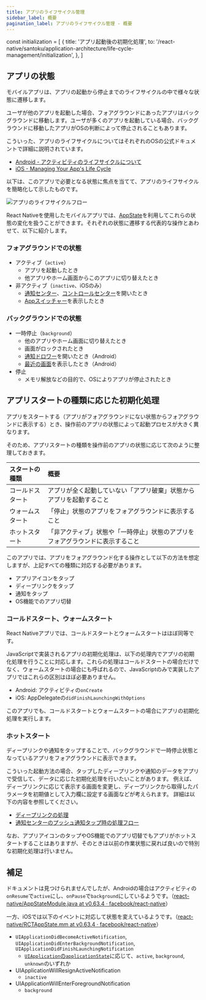 ```yaml
---
title: アプリのライフサイクル管理
sidebar_label: 概要
pagination_label: アプリのライフサイクル管理 - 概要
---
```


<!-- textlint-disable ja-technical-writing/sentence-length,ja-technical-writing/max-comma,ja-spacing/ja-no-space-around-parentheses,jtf-style/3.3.かっこ類と隣接する文字の間のスペースの有無,ja-technical-writing/ja-no-mixed-period,ja-technical-writing/no-unmatched-pair -->

const initialization = [
  {
    title: 'アプリ起動後の初期化処理',
    to: '/react-native/santoku/application-architecture/life-cycle-management/initialization',
  },
]

<!-- textlint-enable ja-technical-writing/sentence-length,ja-technical-writing/max-comma,ja-spacing/ja-no-space-around-parentheses,jtf-style/3.3.かっこ類と隣接する文字の間のスペースの有無,ja-technical-writing/ja-no-mixed-period,ja-technical-writing/no-unmatched-pair -->

## アプリの状態

モバイルアプリは、アプリの起動から停止までのライフサイクルの中で様々な状態に遷移します。

ユーザが他のアプリを起動した場合、フォアグラウンドにあったアプリはバックグラウンドに移動します。ユーザが多くのアプリを起動している場合、バックグラウンドに移動したアプリがOSの判断によって停止されることもあります。

こういった、アプリのライフサイクルについてはそれぞれのOSの公式ドキュメントで詳細に説明されています。

- [Android - アクティビティのライフサイクルについて](https://developer.android.com/guide/components/activities/activity-lifecycle?hl=ja)
- [iOS - Managing Your App's Life Cycle](https://developer.apple.com/documentation/uikit/app_and_environment/managing_your_app_s_life_cycle?language=objc)

以下は、このアプリで必要となる状態に焦点を当てて、アプリのライフサイクルを簡略化して示したものです。

![アプリのライフサイクルフロー](app-life-cycle-flow.drawio.png)

React Nativeを使用したモバイルアプリでは、[AppState](https://reactnative.dev/docs/appstate#app-states)を利用してこれらの状態の変化を扱うことができます。それぞれの状態に遷移する代表的な操作とあわせて、以下に紹介します。

### フォアグラウンドでの状態

- アクティブ（`active`）
  - アプリを起動したとき
  - 他アプリやホーム画面からこのアプリに切り替えたとき
- 非アクティブ（`inactive`、iOSのみ）
  - [通知センター](https://support.apple.com/ja-jp/HT201925#control-center)、[コントロールセンター](https://support.apple.com/ja-jp/HT202769)を開いたとき
  - [Appスイッチャー](https://support.apple.com/en-us/HT202070)を表示したとき

### バックグラウンドでの状態

- 一時停止（`background`）
  - 他のアプリやホーム画面に切り替えたとき
  - 画面がロックされたとき
  - [通知ドロワー](https://developer.android.com/guide/topics/ui/notifiers/notifications?hl=ja#bar-and-drawer)を開いたとき（Android）
  - [最近の画面](https://developer.android.com/guide/components/activities/recents)を表示したとき（Android）
- 停止
  - メモリ解放などの目的で、OSによりアプリが停止されたとき

## アプリスタートの種類に応じた初期化処理

アプリをスタートする（アプリがフォアグラウンドにない状態からフォアグラウンドに表示する）とき、操作前のアプリの状態によって起動プロセスが大きく異なります。

そのため、アプリスタートの種類を操作前のアプリの状態に応じて次のように整理しておきます。

| スタートの種類    | 概要                                                            |
|:---------------|:----------------------------------------------------------------|
| コールドスタート | アプリが全く起動していない「アプリ破棄」状態からアプリを起動すること        |
| ウォームスタート | 「停止」状態のアプリをフォアグラウンドに表示すること                     |
| ホットスタート   | 「非アクティブ」状態や「一時停止」状態のアプリをフォアグラウンドに表示すること |

このアプリでは、アプリをフォアグラウンド化する操作として以下の方法を想定しますが、上記すべての種類に対応する必要があります。

- アプリアイコンをタップ
- ディープリンクをタップ
- 通知をタップ
- OS機能でのアプリ切替

### コールドスタート、ウォームスタート

React Nativeアプリでは、コールドスタートとウォームスタートはほぼ同等です。

JavaScriptで実装されるアプリの初期化処理は、以下の処理内でアプリの初期化処理を行うことに対応します。これらの処理はコールドスタートの場合だけでなく、ウォームスタートの場合にも呼ばれるので、JavaScriptのみで実装したアプリではこれらの区別はほぼ必要ありません。

- Android: アクティビティの`onCreate`
- iOS: AppDelegateの`didFinishLaunchingWithOptions`

このアプリでも、コールドスタートとウォームスタートの場合にアプリの初期化処理を実行します。

<PageList overviews={initialization} colSize={12} />

### ホットスタート

ディープリンクや通知をタップすることで、バックグラウンドで一時停止状態となっているアプリをフォアグラウンドに表示できます。

こういった起動方法の場合、タップしたディープリンクや通知のデータをアプリで受信して、データに応じた初期化処理を行いたいことがあります。
例えば、ディープリンクに応じて表示する画面を変更し、ディープリンクから取得したパラメータを初期値として入力欄に設定する画面などが考えられます。
詳細は以下の内容を参照してください。

- [ディープリンクの処理](../deep-link/process-deep-link.mdx)
- [通知センターのプッシュ通知タップ時の処理フロー](../push-notification/receive-push-notification.mdx#通知センターのプッシュ通知タップ時の処理フロー)

なお、アプリアイコンのタップやOS機能でのアプリ切替でもアプリがホットスタートすることはありますが、そのときは以前の作業状態に戻れば良いので特別な初期化処理は行いません。

## 補足

ドキュメントは見つけられませんでしたが、Androidの場合はアクティビティの`onResume`で`active`にし、`onPause`で`background`にしているようです。（[react-native/AppStateModule.java at v0.63.4 · facebook/react-native](https://github.com/facebook/react-native/blob/v0.63.4/ReactAndroid/src/main/java/com/facebook/react/modules/appstate/AppStateModule.java)）

一方、iOSでは以下のイベントに対応して状態を変えているようです。（[react-native/RCTAppState.mm at v0.63.4 · facebook/react-native](https://github.com/facebook/react-native/blob/v0.63.4/React/CoreModules/RCTAppState.mm)）

<!-- textlint-disable ja-technical-writing/sentence-length -->
- `UIApplicationDidBecomeActiveNotification`, `UIApplicationDidEnterBackgroundNotification`, `UIApplicationDidFinishLaunchingNotification`
  <!-- textlint-enable ja-technical-writing/sentence-length -->
  - [`UIApplication`の`applicationState`](https://developer.apple.com/documentation/uikit/uiapplication/1623003-applicationstate?language=objc)に応じて、`active`, `background`, `unknown`のいずれか
- UIApplicationWillResignActiveNotification
  - `inactive`
- UIApplicationWillEnterForegroundNotification
  - `background`
